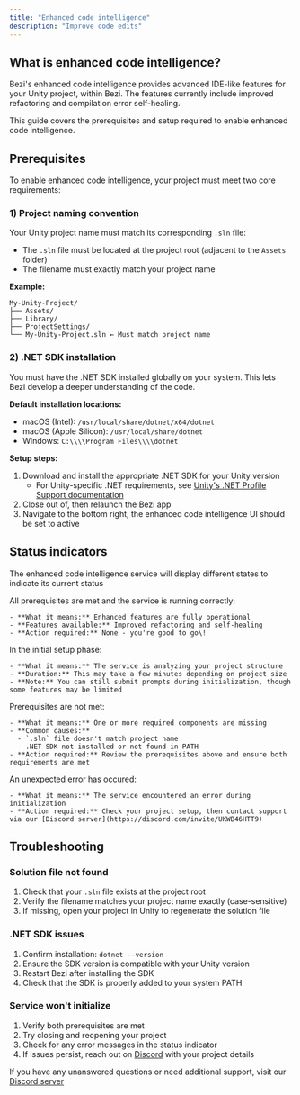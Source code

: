 ```yaml
---
title: "Enhanced code intelligence"
description: "Improve code edits"
---
```


## What is enhanced code intelligence?

Bezi's enhanced code intelligence provides advanced IDE-like features for your Unity project, within Bezi. The features currently include improved refactoring and compilation error self-healing.

This guide covers the prerequisites and setup required to enable enhanced code intelligence.

## Prerequisites

To enable enhanced code intelligence, your project must meet two core requirements:

### 1) Project naming convention

Your Unity project name must match its corresponding `.sln` file:

- The `.sln` file must be located at the project root (adjacent to the `Assets` folder)
- The filename must exactly match your project name

**Example:**

```
My-Unity-Project/
├── Assets/
├── Library/
├── ProjectSettings/
└── My-Unity-Project.sln ← Must match project name
```

### 2) .NET SDK installation

You must have the .NET SDK installed globally on your system. This lets Bezi develop a deeper understanding of the code.

**Default installation locations:**

- macOS (Intel): `/usr/local/share/dotnet/x64/dotnet`
- macOS (Apple Silicon): `/usr/local/share/dotnet`
- Windows: `C:\\\\Program Files\\\\dotnet`

**Setup steps:**

1. Download and install the appropriate .NET SDK for your Unity version
   - For Unity-specific .NET requirements, see [Unity's .NET Profile Support documentation](https://docs.unity3d.com/2022.3/Documentation/Manual/dotnetProfileSupport.html)
2. Close out of, then relaunch the Bezi app
3. Navigate to the bottom right, the enhanced code intelligence UI should be set to active

## Status indicators

The enhanced code intelligence service will display different states to indicate its current status

<AccordionGroup>
  <Accordion title="Active">
    All prerequisites are met and the service is running correctly:

    - **What it means:** Enhanced features are fully operational
    - **Features available:** Improved refactoring and self-healing
    - **Action required:** None - you're good to go\!
  </Accordion>
  <Accordion title="Initializing">
    In the initial setup phase:

    - **What it means:** The service is analyzing your project structure
    - **Duration:** This may take a few minutes depending on project size
    - **Note:** You can still submit prompts during initialization, though some features may be limited
  </Accordion>
  <Accordion title="Missing dependencies">
    Prerequisites are not met:

    - **What it means:** One or more required components are missing
    - **Common causes:**
      - `.sln` file doesn't match project name
      - .NET SDK not installed or not found in PATH
    - **Action required:** Review the prerequisites above and ensure both requirements are met
  </Accordion>
  <Accordion title="Inactive">
    An unexpected error has occured:

    - **What it means:** The service encountered an error during initialization
    - **Action required:** Check your project setup, then contact support via our [Discord server](https://discord.com/invite/UKWB46HTT9)
  </Accordion>
</AccordionGroup>

## Troubleshooting

### Solution file not found

1. Check that your `.sln` file exists at the project root
2. Verify the filename matches your project name exactly (case-sensitive)
3. If missing, open your project in Unity to regenerate the solution file

### .NET SDK issues

1. Confirm installation: `dotnet --version`
2. Ensure the SDK version is compatible with your Unity version
3. Restart Bezi after installing the SDK
4. Check that the SDK is properly added to your system PATH

### Service won't initialize

1. Verify both prerequisites are met
2. Try closing and reopening your project
3. Check for any error messages in the status indicator
4. If issues persist, reach out on [Discord](https://discord.com/invite/UKWB46HTT9) with your project details

If you have any unanswered questions or need additional support, visit our [Discord server](https://discord.com/invite/UKWB46HTT9)
